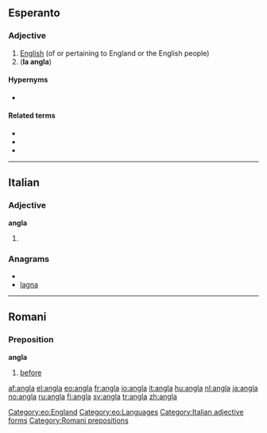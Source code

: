 ==Esperanto==

===Adjective===
{{eo-adj}}

# [[English]] (of or pertaining to England or the English people)
# ('''la angla''') {{short for|[[la]] [[angla lingvo]]||the English language|lang=eo}}

====Hypernyms====
* {{l|eo|brita|gloss=[[British]]}}

====Related terms====
* {{l|eo|angla lingvo|gloss=English language}}
* {{l|eo|Anglio|gloss=[[England]]}}
* {{l|eo|anglo|gloss=an [[English]] [[person]]}}

[[Category:eo:England]]
[[Category:eo:Languages]]
{{eo GCSE|4}}
----

==Italian==

===Adjective===
'''angla''' {{f}}

# {{feminine of|[[anglo]]}}

===Anagrams===
* {{alphagram|aagln}}
* [[lagna#Italian|lagna]]

[[Category:Italian adjective forms]]

----

==Romani==

===Preposition===
'''angla'''

# [[before]]

[[Category:Romani prepositions]]

[[af:angla]]
[[el:angla]]
[[eo:angla]]
[[fr:angla]]
[[io:angla]]
[[it:angla]]
[[hu:angla]]
[[nl:angla]]
[[ja:angla]]
[[no:angla]]
[[ru:angla]]
[[fi:angla]]
[[sv:angla]]
[[tr:angla]]
[[zh:angla]]